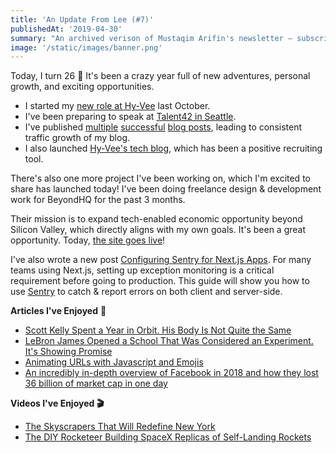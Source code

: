 ```yaml
---
title: 'An Update From Lee (#7)'
publishedAt: '2019-04-30'
summary: "An archived verison of Mustaqim Arifin's newsletter – subscribe to get early access."
image: '/static/images/banner.png'
---
```


Today, I turn 26 🥳 It's been a crazy year full of new adventures,
personal growth, and exciting opportunities.

- I started my [new role at Hy-Vee](/blog/joining-hy-vee) last October.
- I've been preparing to speak at [Talent42 in Seattle](https://www.talent42.com/agenda/speakers/425777).
- I've published [multiple](/blog/benefits-i-care-about-in-2019) [successful](/blog/technical-recruiting-is-broken) [blog posts](/blog), leading to consistent traffic growth of my blog.
- I also launched [Hy-Vee's tech blog](https://medium.com/hy-vee-engineering), which has been a positive recruiting tool.

There's also one more project I've been working on, which I'm excited to share has launched today!
I've been doing freelance design & development work for BeyondHQ for the past 3 months.

Their mission is to expand tech-enabled economic opportunity beyond Silicon Valley, which directly aligns with my own goals.
It's been a great opportunity. Today, [the site goes live](http://beyondhq.co/)!

I've also wrote a new post [Configuring Sentry for Next.js Apps](/blog/configuring-sentry-for-nextjs-apps/).
For many teams using Next.js, setting up exception monitoring is a critical requirement before going to production.
This guide will show you how to use [Sentry](https://sentry.io/) to catch & report errors on both client and server-side.

**Articles I've Enjoyed** 📝

- [Scott Kelly Spent a Year in Orbit. His Body Is Not Quite the Same](https://www.nytimes.com/2019/04/11/science/scott-mark-kelly-twins-space-nasa.html)
- [LeBron James Opened a School That Was Considered an Experiment. It's Showing Promise](https://www.nytimes.com/2019/04/12/education/lebron-james-school-ohio.html)
- [Animating URLs with Javascript and Emojis](http://matthewrayfield.com/articles/animating-urls-with-javascript-and-emojis/)
- [An incredibly in-depth overview of Facebook in 2018 and how they lost 36 billion of market cap in one day](https://www.wired.com/story/facebook-mark-zuckerberg-15-months-of-fresh-hell/)

**Videos I've Enjoyed 🎬**

- [The Skyscrapers That Will Redefine New York](https://www.youtube.com/watch?v=rMAeg2frd8A)
- [The DIY Rocketeer Building SpaceX Replicas of Self-Landing Rockets](https://www.youtube.com/watch?v=xvtzKox3QYg)
